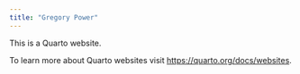 ```yaml
---
title: "Gregory Power"
---
```


This is a Quarto website.

To learn more about Quarto websites visit <https://quarto.org/docs/websites>.
